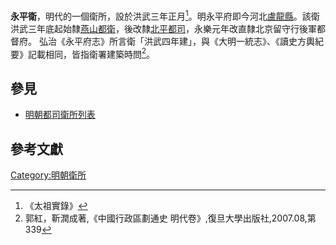 '''永平衛'''，明代的一個衛所，設於洪武三年正月<ref>《太祖實錄》</ref>。明永平府即今河北[[盧龍縣|盧龍縣]]。該衛洪武三年底起始隸[[燕山都衛|燕山都衛]]，後改隸[[北平都司|北平都司]]，永樂元年改直隸北京留守行後軍都督府。 弘治《永平府志》所言衛「洪武四年建」，與《大明一統志》、《讀史方輿紀要》記載相同，皆指衛署建築時問<ref>郭紅，靳潤成著,《中國行政區劃通史 明代卷》,復旦大學出版社,2007.08,第339</ref>。

==參見==
*[[明朝都司衛所列表|明朝都司衛所列表]]

==參考文獻==
{{Reflist}}

{{明朝行政區劃|nocat}}
[[Category:明朝衛所|Category:明朝衛所]]